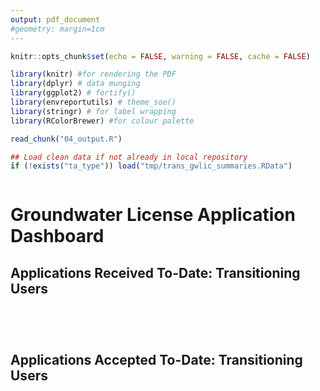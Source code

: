 ```yaml
---
output: pdf_document
#geometry: margin=1cm
---
```



```r
knitr::opts_chunk$set(echo = FALSE, warning = FALSE, cache = FALSE)

library(knitr) #for rendering the PDF
library(dplyr) # data munging
library(ggplot2) # fortify()
library(envreportutils) # theme_soe()
library(stringr) # for label wrapping
library(RColorBrewer) #for colour palette

read_chunk("04_output.R")

## Load clean data if not already in local repository
if (!exists("ta_type")) load("tmp/trans_gwlic_summaries.RData")
```


```r
```
\pagenumbering{gobble}


# Groundwater License Application Dashboard

\vspace{6pt}

## Applications Received To-Date: Transitioning Users

\vspace{6pt}
  
```r

```

\vspace{6pt}

```r

```

\vspace{6pt}

```r

```


```r

```


\newpage

## Applications Accepted To-Date: Transitioning Users

```r

```

\vspace{12pt}

```r

```




